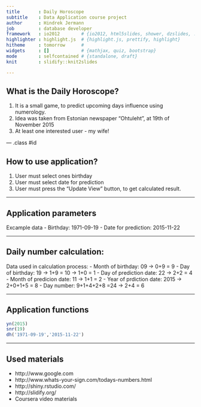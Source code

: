 ```yaml
---
title       : Daily Horoscope 
subtitle    : Data Application course project
author      : Hindrek Jermann
job         : database developer
framework   : io2012        # {io2012, html5slides, shower, dzslides, ...}
highlighter : highlight.js  # {highlight.js, prettify, highlight}
hitheme     : tomorrow      # 
widgets     : []            # {mathjax, quiz, bootstrap}
mode        : selfcontained # {standalone, draft}
knit        : slidify::knit2slides

---
```


## What is the Daily Horoscope?

1. It is a small game, to predict upcoming days influence using numerology.
2. Idea was taken from Estonian newspaper "Ohtuleht", at 19th of November 2015
3. At least one interested user - my wife!

--- .class #id 

## How to use application?
1. User must select ones birthday
2. User must select date for prediction
3. User must press the "Update View" button, to get calculated result.

--- 

## Application parameters
Excample data
- Birthday: 1971-09-19
- Date for prediction: 2015-11-22

---

## Daily number calculation:
Data used in calculation process:
- Month of birthday: 09 -> 0+9 = 9
- Day of birthday: 19 -> 1+9 = 10 -> 1+0 = 1
- Day of prediction date: 22 -> 2+2 = 4
- Month of predicion date: 11 -> 1+1 = 2
- Year of prdiction date: 2015 -> 2+0+1+5 = 8
- Day number: 9+1+4+2+8 =24 -> 2+4 = 6 

--- 

## Application functions
```r
yn(2015)
snr(19)
dh('1971-09-19','2015-11-22')

```

--- 

## Used materials
- http://www.google.com
- http://www.whats-your-sign.com/todays-numbers.html
- http://shiny.rstudio.com/
- http://slidify.org/
- Coursera video materials
